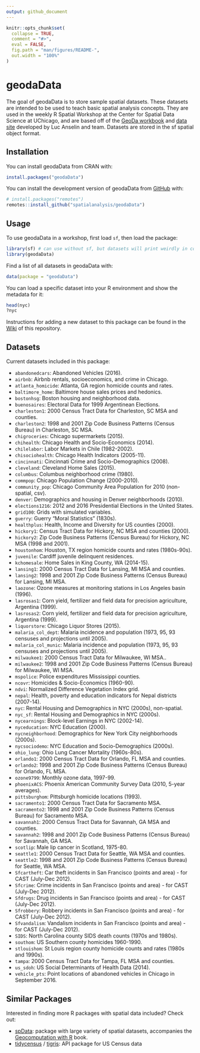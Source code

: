 ```yaml
---
output: github_document
---
```


<!-- README.md is generated from README.Rmd. Please edit that file -->

```r
knitr::opts_chunk$set(
  collapse = TRUE,
  comment = "#>",
  eval = FALSE,
  fig.path = "man/figures/README-",
  out.width = "100%"
)
```
# geodaData

<!-- badges: start -->
<!-- badges: end -->

The goal of geodaData is to store sample spatial datasets. These datasets are intended to be used to teach basic spatial analysis concepts. They are used in the weekly R Spatial Workshop at the Center for Spatial Data Science at UChicago, and are based off of the [GeoDa workbook](https://geodacenter.github.io/documentation.html) and [data site](https://geodacenter.github.io/data-and-lab/) developed by Luc Anselin and team. Datasets are stored in the sf spatial object format.

## Installation

You can install geodaData from CRAN with:

``` r
install.packages("geodaData")
```

You can install the development version of geodaData from [GitHub](https://github.com/) with:

``` r
# install.packages("remotes")
remotes::install_github("spatialanalysis/geodaData")
```
## Usage

To use geodaData in a workshop, first load `sf`, then load the package: 

```r
library(sf) # can use without sf, but datasets will print weirdly in console
library(geodaData)
```

Find a list of all datasets in geodaData with:

```r
data(package = "geodaData")
```

You can load a specific dataset into your R environment and show the metadata for it:

```r
head(nyc)
?nyc
```

Instructions for adding a new dataset to this package can be found in the [Wiki](https://github.com/spatialanalysis/geodaData/wiki/How-to-add-a-dataset-to-this-package) of this repository.

## Datasets 

Current datasets included in this package:

-	`abandonedcars`:	Abandoned Vehicles (2016).
-	`airbnb`:	Airbnb rentals, socioeconomics, and crime in Chicago.
-	`atlanta_homicide`:	Atlanta, GA region homicide counts and rates.
-	`baltimore_home`:	Baltimore house sales prices and hedonics.
-	`bostonhsg`:	Boston housing and neighborhood data.
-	`buenosaires`:	Electoral Data for 1999 Argentinean Elections.
-	`charleston1`:	2000 Census Tract Data for Charleston, SC MSA and counties.
-	`charleston2`:	1998 and 2001 Zip Code Business Patterns (Census Bureau) in Charleston, SC MSA.
-	`chigroceries`:	Chicago supermarkets (2015).
-	`chihealth`:	Chicago Health and Socio-Economics (2014).
-	`chilelabor`:	Labor Markets in Chile (1982-2002).
-	`chisociohealth`:	Chicago Health Indicators (2005-11).
-	`cincinnati`:	Cincinnati Crime and Socio-Demographics (2008).
-	`cleveland`:	Cleveland Home Sales (2015).
-	`columbus`:	Columbus neighborhood crime (1980).
-	`commpop`:	Chicago Population Change (2000-2010).
-	`community_pop`:	Chicago Community Area Population for 2010 (non-spatial, csv).
-	`denver`:	Demographics and housing in Denver neighborhoods (2010).
-	`elections1216`:	2012 and 2016 Presidential Elections in the United States.
-	`grid100`:	Grids with simulated variables.
-	`guerry`:	Guerry "Moral Statistics" (1830s).
-	`healthplus`:	Health, Income and Diversity for US counties (2000).
-	`hickory1`:	Census Tract Data for Hickory, NC MSA and counties (2000).
-	`hickory2`:	Zip Code Business Patterns (Census Bureau) for Hickory, NC MSA (1998 and 2001).
-	`houstonhom`:	Houston, TX region homicide counts and rates (1980s-90s).
-	`juvenile`:	Cardiff juvenile delinquent residences.
-	`kchomesale`:	Home Sales in King County, WA (2014-15).
-	`lansing1`:	2000 Census Tract Data for Lansing, MI MSA and counties.
-	`lansing2`:	1998 and 2001 Zip Code Business Patterns (Census Bureau) for Lansing, MI MSA.
-	`laozone`:	Ozone measures at monitoring stations in Los Angeles basin (1996).
-	`lasrosas1`:	Corn yield, fertilizer and field data for precision agriculture, Argentina (1999).
-	`lasrosas2`:	Corn yield, fertilizer and field data for precision agriculture, Argentina (1999).
-	`liquorstore`:	Chicago Liquor Stores (2015).
-	`malaria_col_dept`:	Malaria incidence and population (1973, 95, 93 censuses and projections until 2005).
-	`malaria_col_munic`:	Malaria incidence and population (1973, 95, 93 censuses and projections until 2005).
-	`milwaukee1`:	2000 Census Tract Data for Milwaukee, WI MSA..
-	`milwaukee2`:	1998 and 2001 Zip Code Business Patterns (Census Bureau) for Milwaukee, WI MSA.
-	`mspolice`:	Police expenditures Mississippi counties.
-	`ncovr`:	Homicides & Socio-Economics (1960-90).
-	`ndvi`:	Normalized Difference Vegetation Index grid.
-	`nepal`:	Health, poverty and education indicators for Nepal districts (2007-14).
-	`nyc`:	Rental Housing and Demographics in NYC (2000s), non-spatial.
-	`nyc_sf`:	Rental Housing and Demographics in NYC (2000s).
-	`nycearnings`:	Block-level Earnings in NYC (2002-14).
-	`nyceducation`:	NYC Education (2000).
-	`nycneighborhood`:	Demographics for New York City neighborhoods (2000s).
-	`nycsociodemo`:	NYC Education and Socio-Demographics (2000s).
-	`ohio_lung`:	Ohio Lung Cancer Mortality (1960s-80s).
-	`orlando1`:	2000 Census Tract Data for Orlando, FL MSA and counties.
-	`orlando2`:	1998 and 2001 Zip Code Business Patterns (Census Bureau) for Orlando, FL MSA.
-	`ozone9799`:	Monthly ozone data, 1997-99.
-	`phoenixACS`:	Phoenix American Community Survey Data (2010, 5-year averages).
-	`pittsburghom`:	Pittsburgh homicide locations (1993).
-	`sacramento1`:	2000 Census Tract Data for Sacramento MSA.
-	`sacramento2`:	1998 and 2001 Zip Code Business Patterns (Census Bureau) for Sacramento MSA.
-	`savannah1`:	2000 Census Tract Data for Savannah, GA MSA and counties.
-	`savannah2`:	1998 and 2001 Zip Code Business Patterns (Census Bureau) for Savannah, GA MSA.
-	`scotlip`:	Male lip cancer in Scotland, 1975-80.
-	`seattle1`:	2000 Census Tract Data for Seattle, WA MSA and counties.
-	`seattle2`:	1998 and 2001 Zip Code Business Patterns (Census Bureau) for Seattle, WA MSA.
-	`Sfcartheft`:	Car theft incidents in San Francisco (points and area) - for CAST (July-Dec 2012).
-	`Sfcrime`:	Crime incidents in San Francisco (points and area) - for CAST (July-Dec 2012).
-	`Sfdrugs`:	Drug incidents in San Francisco (points and area) - for CAST (July-Dec 2012).
-	`Sfrobbery`:	Robbery incidents in San Francisco (points and area) - for CAST (July-Dec 2012).
-	`Sfvandalism`:	Vandalism incidents in San Francisco (points and area) - for CAST (July-Dec 2012).
-	`SIDS`:	North Carolina county SIDS death counts (1970s and 1980s).
-	`southom`:	US Southern county homicides 1960-1990.
-	`stlouishom`:	St Louis region county homicide counts and rates (1980s and 1990s).
-	`tampa`:	2000 Census Tract Data for Tampa, FL MSA and counties.
-	`us_sdoh`:	US Social Determinants of Health Data (2014).
- `vehicle_pts`: Point locations of abandoned vehicles in Chicago in September 2016.

## Similar Packages

Interested in finding more R packages with spatial data included? Check out:

- [spData](https://github.com/Nowosad/spData): package with large variety of
spatial datasets, accompanies the [Geocomputation with R](https://geocompr.github.io) book.
- [tidycensus](https://github.com/walkerke/tidycensus) / [tigris](https://github.com/walkerke/tigris): API package for US Census data
